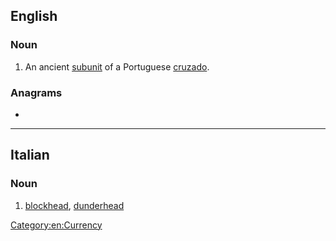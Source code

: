 ==English==

===Noun===
{{en-noun}}

# An ancient [[subunit]] of a Portuguese [[cruzado]].

===Anagrams===
* {{anagrams|en|a=eenostt|Steeton|toneset}}

[[Category:en:Currency]]

----

==Italian==

===Noun===
{{it-noun|m|f=testona}}

# [[blockhead]], [[dunderhead]]
